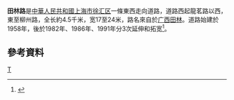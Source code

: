 '''田林路'''是[[中華人民共和國|中華人民共和國]][[上海市|上海市]][[徐汇区|徐汇区]]一條東西走向道路，道路西起龍茗路以西，東至柳州路，全长約4.5千米，宽17至24米，路名來自於[[广西|广西]][[田林|田林]]。道路始建於1958年，後於1982年、1986年、1991年分3次延伸和拓宽<ref>{{cite news |title=第二节　县镇级类 |url=http://www.shtong.gov.cn/Newsite/node2/node2245/node70862/node70870/node70919/node70925/userobject1ai73717.html |publisher=上海市地方志辦公室 |accessdate=2021-03-11 |archive-date=2015-09-24 |archive-url=https://web.archive.org/web/20150924124855/http://www.shtong.gov.cn/newsite/node2/node2245/node70862/node70870/node70919/node70925/userobject1ai73717.html |dead-url=no }}</ref>。

== 參考資料 ==
{{Reflist|2}}

[[Category:上海道路|T]]